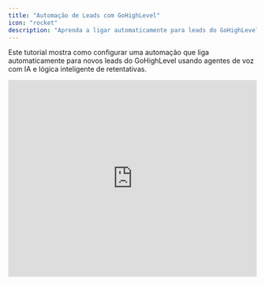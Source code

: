 ```yaml
---
title: "Automação de Leads com GoHighLevel"
icon: "rocket"
description: "Aprenda a ligar automaticamente para leads do GoHighLevel usando agentes de voz com IA Learn how to automatically call GoHighLevel leads with AI voice agents"
---
```


Este tutorial mostra como configurar uma automação que liga automaticamente para novos leads do GoHighLevel usando agentes de voz com IA e lógica inteligente de retentativas.

<iframe width="100%" height="400" src="https://www.youtube.com/embed/PHppTRtzWcw?si=9Ic3VHwV-QeL5YER" title="Tutorial: How to call Go High Level leads with AI voice agents automatically" frameBorder="0" allow="accelerometer; autoplay; clipboard-write; encrypted-media; gyroscope; picture-in-picture" allowFullScreen />

## O que Você Vai Aprender

- Criar um assistente de IA com variáveis de chamada personalizadas
- Configurar a integração do GoHighLevel com o LeadConnector
- Configurar campanhas com lógica de retentativas e metas de conclusão
- Mapear os dados dos leads do GoHighLevel para seu assistente
- Testar e implantar seu fluxo de automação

## Pré-requisitos

- Conta ativa no GoHighLevel
- Acesso à plataforma [Mayahub.ai](http://Mayahub.ai)
- Número de telefone configurado para chamadas ativas

### **Etapa 1: Crie seu Assistente de IA**

Primeiro, precisamos criar um assistente de IA que realizará as chamadas para seus leads do GoHighLevel.

![01-create-assistant.avif](/images/01-create-assistant.avif)

1. Acesse a página **Assistants** e clique em **"Assistants"** na barra lateral
2. Clique no botão **"New Assistant"** para iniciar o processo de criação
3. Dê um nome ao assistente — para este tutorial, usaremos **"Test ghl"**

![02-assistant-basic-settings.avif](/images/02-assistant-basic-settings.avif)

1. Selecione um **número de telefone** para **chamadas ativas**
2. **Escolha uma voz** que represente sua marca
3. **Defina o fuso horário** do seu público-alvo

## Etapa 2: Configure as Variáveis de Chamada

As variáveis de chamada permitem personalizar cada ligação com informações específicas do lead vindas do GoHighLevel.

![03-call-variables-tab.avif](/images/03-call-variables-tab.avif)

1. Vá para a segunda aba **"Prompts and Tools"**
2. Localize a seção **"Call Variables"**
1. Adicione variáveis personalizadas para seus leads do GoHighLevel:
   - Você verá **customer_name** com valor padrão "John"
   - Adicione a variável **email** com um valor padrão
   - Adicione quaisquer variáveis adicionais como **company_name**, **address**, etc.
2. As variáveis podem ser usadas de várias formas:
   - No prompt do sistema: `"Olá {customer_name}"`
   - Em ferramentas durante a chamada: chamadas de API personalizadas
   - Em importações de arquivos: processamento em massa de leads
   - Na plataforma de automação: mapeamento dinâmico de dados

## Etapa 3: Configure as Variáveis Pós-Chamada

As variáveis pós-chamada ajudam a rastrear o sucesso das suas ligações e automatizar ações de acompanhamento.

![05-post-call-variables.avif](/images/05-post-call-variables.avif)

1. Acesse a etapa 3 **"Post-call Variables"**
2. Revise as variáveis padrão:
   - **status** – Booleano (true/false) indicando se o objetivo da chamada foi alcançado
   - **summary** – Resumo em texto da conversa durante a chamada

![06-status-variable-explanation.avif](/images/06-status-variable-explanation.avif)

A variável **status** é essencial para a automação de campanhas:

- **True:** Objetivo da chamada alcançado, lead marcado como concluído
- **False:** Objetivo da chamada não atingido, o lead será reprocessado
- Clique em **"Create"** para finalizar seu assistente

## Etapa 4: Crie uma Campanha com Lógica de Retentativa

Agora vamos criar uma campanha que retenta os leads de forma inteligente até que o objetivo da chamada seja alcançado.

![07-create-campaign.avif](/images/07-create-campaign.avif)

1. Acesse a página **Campaigns** na barra lateral
2. Clique no botão **"New Campaign"**

<video controls className="w-full aspect-video rounded-xl" src="https://mayahub-docs.mintlify.app/resources/tutorials/04-add-email-variable.mp4" />

```
```

<video autoPlay muted loop playsinline src="/resources/tutorials/gohighlevel/08-campaign-configuration.mp4" />

3. 
3. 
3. 

   **Configure as configurações da campanha:**
   - Dê um nome para sua campanha
   - Selecione o assistente que você acabou de criar
5. Clique em **"Create"** para salvar sua campanha

## Etapa 5: Configure a Integração com o GoHighLevel

Agora vamos criar a automação que importa leads do GoHighLevel para sua campanha.

<video autoPlay muted loop playsinline src="/resources/tutorials/gohighlevel/10-automation-platform.mp4" />

1. Clique em **"Automate platform"** na barra lateral
2. Pressione **"New Flow"** e selecione **"From Scratch"**

<video autoPlay muted loop playsinline src="/resources/tutorials/gohighlevel/11-search-leadconnector.mp4" />

3. Pesquise por **"LeadConnector"** na barra de busca de gatilhos
4. Clique em **LeadConnector** quando ele aparecer

![12-select-new-contact-trigger.avif](/images/12-select-new-contact-trigger.avif)

5. Selecione o gatilho **"New Contact"**
   - Isso será acionado para cada novo lead criado no GoHighLevel

## Etapa 6: Conecte Sua Conta do GoHighLevel

<video autoPlay muted loop playsinline src="/resources/tutorials/gohighlevel/13-create-connection.mp4" />

1. Clique em **"New Connection"** para vincular sua conta do GoHighLevel
2. Dê um nome para a conexão (ex.: **"Minha Conta GoHighLevel"**)

<video autoPlay muted loop playsinline src="/resources/tutorials/gohighlevel/14-oauth-authorization.mp4" />

3. Clique em **"Connect"** para iniciar a autorização via OAuth
4. **Autorize a conexão na janela pop-up:**
   - Role a página para baixo e clique em **"Next"**
   - Selecione a conta do GoHighLevel desejada
   - Conclua o processo de autorização
5. Clique em **"Save"** para finalizar a conexão

## Etapa 7: Teste o Gatilho com Dados de Exemplo

Antes de configurar a automação, precisamos de dados de lead de exemplo para trabalhar.

<video autoPlay muted loop playsinline src="/resources/tutorials/gohighlevel/15-create-test-contact.mp4" />

1. Acesse sua conta do **GoHighLevel**
2. Vá para a página **Contacts**
3. Clique no botão **"+"** para criar um novo contato
4. Preencha os dados de teste:
   - Nome e sobrenome
   - Endereço de e-mail
   - Número de telefone
5. Clique em **"Save"** para criar o contato

<video autoPlay muted loop playsinline src="/resources/tutorials/gohighlevel/16-load-data-button.mp4" />

6. Volte para a **plataforma de automação**
7. Clique em **"Load Data"** para buscar o contato de teste
8. Verifique se os dados do contato aparecem corretamente

## Etapa 8: Configure a Ação da Campanha

Agora vamos configurar a ação que adiciona leads à sua campanha de chamadas.

<video autoPlay muted loop playsinline src="/resources/tutorials/gohighlevel/17-add-action-step.mp4" />

1. Clique no ícone **"+"** para adicionar uma etapa de ação
2. Pesquise pela sua plataforma de chamadas
3. Selecione a ação **"Add Lead to Campaign"**
4. Selecione a campanha que você criou anteriormente

## Etapa 9: Mapeie os Dados do Lead para as Variáveis de Chamada

É aqui que conectamos os dados do lead do GoHighLevel às variáveis de chamada do seu assistente.

<Frame>
  ![21-variable-mapping-complete.avif](/images/21-variable-mapping-complete.avif)
</Frame>

1. Clique no campo de entrada **"Phone Number"**
2. Selecione o número de telefone na barra lateral de dados do gatilho
3. Clique em **"Insert"** para mapear o campo

<video autoPlay muted loop playsinline src="/resources/tutorials/gohighlevel/20-map-variables.mp4" />

4. **Mapeie as variáveis de chamada definidas no seu assistente:**
   - **customer_name:** Use tanto o campo **"first_name"** quanto **"last_name"**
   - **email:** Mapeie para o campo de e-mail do GoHighLevel

<Frame>
  ![23-verify-lead-added.avif](/images/23-verify-lead-added.avif)
</Frame>

5. Adicione variáveis adicionais usando **"Add Item"** se você tiver mais campos personalizados

<Tip>
  Sempre defina as variáveis primeiro no seu assistente e, em seguida, faça o mapeamento na automação. Isso garante o fluxo correto dos dados do GoHighLevel para suas chamadas.\
  Saiba mais sobre como configurar variáveis de chamada.
</Tip>

## Etapa 10: Teste e Implemente

<video autoPlay muted loop playsinline src="/resources/tutorials/gohighlevel/22-test-step.mp4" />

1. Clique em **"Test Step"** para verificar se o lead foi adicionado corretamente
2. Verifique a confirmação de que o cliente foi adicionado

<Frame>
  ![23-verify-lead-added (1).avif](/images/23-verify-lead-added\(1\).avif)
</Frame>

3. Acesse a página **Leads** para verificar:
   - O lead aparece na sua plataforma
   - As variáveis foram importadas corretamente
   - Os dados coincidem com o contato do GoHighLevel

<Frame>
  ![24-publish-automation (1).avif](/images/24-publish-automation\(1\).avif)
</Frame>

4. Volte para a automação e clique em **"Publish"**
   - Sua automação está agora ativa
   - Todo novo contato criado no GoHighLevel será adicionado automaticamente

## Etapa 11: Inicie Sua Campanha

1. Acesse a página **Campaigns**
2. Clique no botão **"Start"** da sua campanha
3. Seus leads agora serão chamados automaticamente com base nas configurações de retentativa

## Boas Práticas

### **Gerenciamento de Variáveis**

- Defina todas as variáveis necessárias no seu assistente antes de criar automações
- Use nomes de variáveis descritivos que correspondam aos campos do GoHighLevel
- Teste com dados de exemplo antes de ativar sua automação

### **Configuração de Campanhas**

- Comece com no máximo 3 tentativas de retentativa para não sobrecarregar os leads
- Use intervalos de 60 minutos para permitir um tempo de retorno razoável
- Monitore a variável **status** para acompanhar as taxas de conversão

### **Qualidade dos Leads**

- Certifique-se de que os números de telefone estejam no formato internacional (+1234567890)
- Verifique os endereços de e-mail para automações de follow-up
- Mantenha os dados dos leads atualizados no GoHighLevel

### **Solução de Problemas**

### **Problemas Comuns**

_Leads não estão sendo importados:_

- Verifique a autorização da conexão com o GoHighLevel
- Confirme se o webhook está configurado corretamente
- Certifique-se de que os novos contatos tenham números de telefone válidos

_Variáveis não estão sendo preenchidas:_

- Confirme se os nomes das variáveis correspondem entre o assistente e a automação
- Verifique se os campos do GoHighLevel contêm dados
- Confirme o mapeamento correto na etapa da automação

_Chamadas não estão sendo iniciadas:_

- Certifique-se de que a campanha foi iniciada
- Verifique a configuração do número de telefone
- Confirme se o assistente está configurado corretamente

### **Próximos Passos**

Assim que sua automação básica estiver funcionando:

- Configure envios de SMS para chamadas sem sucesso
- Crie uma integração com o Google Sheets para acompanhar os leads qualificados
- Adicione automação de e-mail para mais pontos de contato
- Monitore e otimize suas taxas de conversão

Seus leads do **GoHighLevel** agora serão chamados automaticamente pelo seu assistente de IA com lógica inteligente de retentativa até que os objetivos da chamada sejam alcançados!